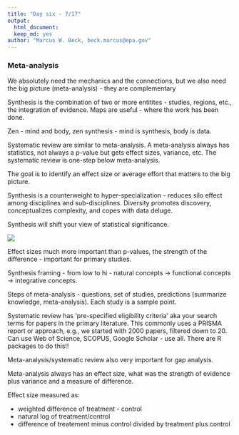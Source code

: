 ```yaml
---
title: "Day six - 7/17"
output: 
  html_document:
  keep_md: yes
author: "Marcus W. Beck, beck.marcus@epa.gov"
---
```


### Meta-analysis

We absolutely need the mechanics and the connections, but we also need the big picture (meta-analysis) - they are complementary

Synthesis is the combination of two or more entitites - studies, regions, etc., the integration of evidence.  Maps are useful - where the work has been done. 

Zen - mind and body, zen synthesis - mind is synthesis, body is data.  

Systematic review are similar to meta-analysis.  A meta-analysis always has statistics, not always a p-value but gets effect sizes, variance, etc.  The systematic review is one-step below meta-analysis.

The goal is to identify an effect size or average effort that matters to the big picture.  

Synthesis is a counterweight to hyper-specialization - reduces silo effect among disciplines and sub-disciplines.  Diversity promotes discovery, conceptualizes complexity, and copes with data deluge.  

Synthesis will shift your view of statistical significance. 

<img src="https://image.slidesharecdn.com/zentheartofscientificsynthesis-140731203700-phpapp01/95/zen-the-art-of-scientific-synthesis-16-638.jpg?cb=1406905894"></img>

Effect sizes much more important than p-values, the strength of the difference - important for primary studies.  

Synthesis framing - from low to hi - natural concepts -> functional concepts -> integrative concepts. 

Steps of meta-analysis - questions, set of studies, predictions (summarize knowledge, meta-analysis).  Each study is a sample point. 

Systematic review has 'pre-specified eligibility criteria' aka your search terms for papers in the primary literature.  This commonly uses a PRISMA report or approach, e.g., we started with 2000 papers, filtered down to 20.  Can use Web of Science, SCOPUS, Google Scholar - use all. There are R packages to do this!!

Meta-analysis/systematic review also very important for gap analysis.

Meta-analysis always has an effect size, what was the strength of evidence plus variance and a measure of difference.  

Effect size measured as:

* weighted difference of treatment - control
* natural log of treatment/control
* difference of treatement minus control divided by treatment plus control